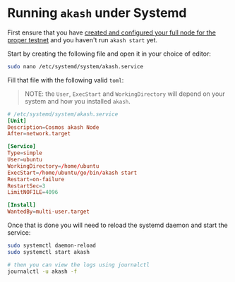 # Running `akash` under Systemd

First ensure that you have [created and configured your full node for the proper testnet](./guides/node/validator.md) and you haven't run `akash start` yet.

Start by creating the following file and open it in your choice of editor:

```bash
sudo nano /etc/systemd/system/akash.service
```

Fill that file with the following valid `toml`:

> NOTE: the `User`, `ExecStart` and `WorkingDirectory` will depend on your system and how you installed `akash`.

```toml
# /etc/systemd/system/akash.service
[Unit]
Description=Cosmos akash Node
After=network.target

[Service]
Type=simple
User=ubuntu
WorkingDirectory=/home/ubuntu
ExecStart=/home/ubuntu/go/bin/akash start
Restart=on-failure
RestartSec=3
LimitNOFILE=4096

[Install]
WantedBy=multi-user.target
```

Once that is done you will need to reload the systemd daemon and start the service:

```bash
sudo systemctl daemon-reload
sudo systemctl start akash

# then you can view the logs using journalctl
journalctl -u akash -f
```
